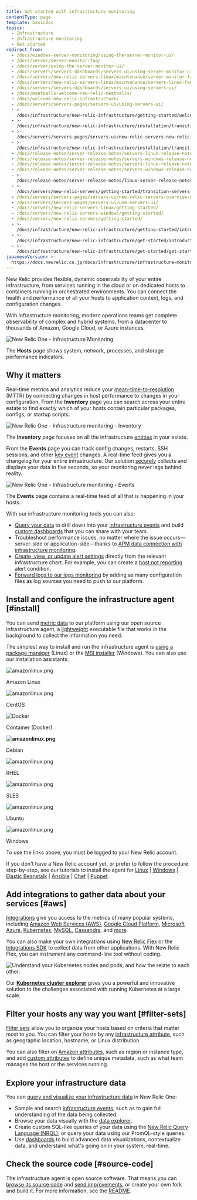 ```yaml
---
title: Get started with infrastructure monitoring
contentType: page
template: basicDoc
topics:
  - Infrastructure
  - Infrastructure monitoring
  - Get started
redirect_from:
  - /docs/windows-server-monitoring/using-the-server-monitor-ui/
  - /docs/server/server-monitor-faq/
  - /docs/server/using-the-server-monitor-ui/
  - /docs/servers/servers-dashboards/servers-ui/using-server-monitor-ui/
  - /docs/servers/new-relic-servers-linux/maintenance/server-monitor-faq/
  - /docs/servers/new-relic-servers-linux/maintenance/servers-linux-faq/
  - /docs/servers/servers-dashboards/servers-ui/using-servers-ui/
  - /docs/meatballs-welcome-new-relic-meatballs/
  - /docs/welcome-new-relic-infrastructure/
  - /docs/servers/servers-pages/servers-ui/using-servers-ui/
  - >-
    /docs/infrastructure/new-relic-infrastructure/getting-started/welcome-new-relic-infrastructure/
  - >-
    /docs/infrastructure/new-relic-infrastructure/installation/transition-servers-new-relic-infrastructure-0/
  - >-
    /docs/servers/servers-pages/servers-ui/new-relic-servers-new-relic-infrastructure/
  - >-
    /docs/infrastructure/new-relic-infrastructure/installation/transition-servers-new-relic-infrastructure/
  - /docs/release-notes/server-release-notes/servers-linux-release-notes/
  - /docs/release-notes/server-release-notes/servers-windows-release-notes/
  - /docs/release-notes/server-release-notes/servers-linux-release-notes/feed/
  - /docs/release-notes/server-release-notes/servers-windows-release-notes/feed/
  - >-
    /docs/release-notes/server-release-notes/linux-server-release-notes/linux-server-120257/
  - >-
    /docs/servers/new-relic-servers/getting-started/transition-servers-new-relic-infrastructure/
  - /docs/servers/servers-pages/servers-ui/new-relic-servers-overview-ui-page/
  - /docs/servers/servers-pages/servers-ui/use-servers-ui/
  - /docs/servers/new-relic-servers-linux/getting-started/
  - /docs/servers/new-relic-servers-windows/getting-started/
  - /docs/servers/new-relic-servers/getting-started/
  - >-
    /docs/infrastructure/new-relic-infrastructure/getting-started/introduction-new-relic-infrastructure/
  - >-
    /docs/infrastructure/new-relic-infrastructure/get-started/introduction-new-relic-infrastructure/
  - >-
    /docs/infrastructure/new-relic-infrastructure/get-started/get-started-infrastructure-monitoring/
japaneseVersion: >-
  https://docs.newrelic.co.jp/docs/infrastructure/infrastructure-monitoring/get-started/get-started-infrastructure-monitoring
---
```


New Relic provides flexible, dynamic observability of your entire infrastructure, from services running in the cloud or on dedicated hosts to containers running in orchestrated environments. You can connect the health and performance of all your hosts to application context, logs, and configuration changes.

With infrastructure monitoring, modern operations teams get complete observability of complex and hybrid systems, from a datacenter to thousands of Amazon, Google Cloud, or Azure instances.

![New Relic One - Infrastructure Monitoring](./images/nrone-infrastructure-hosts.png "New Relic One - Infrastructure Monitoring")

The **Hosts** page shows system, network, processes, and storage performance indicators.

## Why it matters

Real-time metrics and analytics reduce your [mean-time-to-resolution](https://newrelic.com/devops/how-to-reduce-mttr) (MTTR) by connecting changes in host performance to changes in your configuration. From the **Inventory** page you can search across your entire estate to find exactly which of your hosts contain particular packages, configs, or startup scripts.

![New Relic One - Infrastructure monitoring - Inventory](./images/nrone-infrastructure-inventory.png "New Relic One - Infrastructure monitoring - Inventory")

The **Inventory** page focuses on all the infrastructure [entities](/docs/new-relic-one/use-new-relic-one/core-concepts/what-entity-new-relic) in your estate.

From the **Events** page you can track config changes, restarts, SSH sessions, and other [key event](https://docs.newrelic.com/docs/infrastructure-events-page#types) changes. A real-time feed gives you a changelog for your entire infrastructure. Our solution [securely](/docs/infrastructure/new-relic-infrastructure/getting-started/infrastructure-security) collects and displays your data in five seconds, so your monitoring never lags behind reality.

![New Relic One - Infrastructure monitoring - Events](./images/nrone-infrastructure-events.png "New Relic One - Infrastructure monitoring - Events")

The **Events** page contains a real-time feed of all that is happening in your hosts.

With our infrastructure monitoring tools you can also:

* [Query your data](/docs/using-new-relic/data/understand-data/query-new-relic-data) to drill down into your [infrastructure events](/docs/default-infrastructure-events-attributes) and build [custom dashboards](/docs/dashboards/new-relic-one-dashboards/get-started/introduction-new-relic-one-dashboards) that you can share with your team.
* Troubleshoot performance issues, no matter where the issue occurs—server-side or application-side—thanks to [APM data connection with infrastructure monitoring](/docs/infrastructure/new-relic-infrastructure/data-instrumentation/new-relic-apm-data-infrastructure).
* [Create, view, or update alert settings](/docs/add-edit-or-view-host-alert-information) directly from the relevant infrastructure chart. For example, you can create a [host not reporting](/docs/infrastructure/new-relic-infrastructure/configuration/create-infrastructure-host-not-reporting-condition) alert condition.
* [Forward logs to our logs monitoring](/docs/logs/enable-new-relic-logs/1-enable-logs/forward-your-logs-using-new-relic-infrastructure-agent) by adding as many configuration files as log sources you need to push to our platform.

## Install and configure the infrastructure agent [#install]

You can send [metric data](/docs/infrastructure/manage-your-data/data-instrumentation/default-infrastructure-events) to our platform using our open source infrastructure agent, a [lightweight](/docs/infrastructure/new-relic-infrastructure/getting-started/agent-performance-overhead) executable file that works in the background to collect the information you need.

The simplest way to install and run the infrastructure agent is [using a package manager](/docs/infrastructure/install-configure-manage-infrastructure/linux-installation/install-infrastructure-linux-using-package-manager) (Linux) or the [MSI installer](/docs/infrastructure/install-configure-manage-infrastructure/windows-installation/install-infrastructure-windows-server-using-msi-installer) (Windows). You can also use our installation assistants:

![amazonlinux.png](./images/amazonlinux.png)

Amazon Linux

![amazonlinux.png](./images/centos.png)

CentOS

![Docker](./images/docker-logo-crop.png)

Container (Docker)

**![amazonlinux.png](./images/debian.png)**

Debian

![amazonlinux.png](./images/red-hat-new2.png)

RHEL

![amazonlinux.png](./images/suse.png)

SLES

![amazonlinux.png](./images/ubuntu.png)

Ubuntu

![amazonlinux.png](./images/windows.png)

Windows

To use the links above, you must be logged to your New Relic account.

If you don't have a New Relic account yet, or prefer to follow the procedure step-by-step, see our tutorials to install the agent for [Linux](/docs/infrastructure/install-configure-manage-infrastructure/linux-installation/install-infrastructure-linux-using-package-manager) \| [Windows](/docs/infrastructure/new-relic-infrastructure/installation/install-infrastructure-windows-server) \| [Elastic Beanstalk](/docs/infrastructure/new-relic-infrastructure/installation/install-infrastructure-agent-aws-elastic-beanstalk) \| [Ansible](/docs/infrastructure/new-relic-infrastructure/config-management-tools/configure-new-relic-infrastructure-using-ansible) \| [Chef](/docs/infrastructure/new-relic-infrastructure/config-management-tools/configure-new-relic-infrastructure-using-chef) \| [Puppet](/docs/infrastructure/new-relic-infrastructure/config-management-tools/configure-new-relic-infrastructure-puppet).

## Add integrations to gather data about your services [#aws]

[Integrations](/docs/intro-infrastructure-integrations) give you access to the metrics of many popular systems, including [Amazon Web Services (AWS)](/docs/infrastructure/amazon-integrations/aws-integrations-list), [Google Cloud Platform](/docs/integrations/google-cloud-platform-integrations), [Microsoft Azure](/docs/infrastructure/microsoft-azure-integrations/azure-integrations-list), [Kubernetes](/docs/integrations/kubernetes-integration/getting-started/getting-started), [MySQL](/docs/infrastructure/host-integrations/host-integrations-list/mysql-monitoring-integration-new-relic-infrastructure), [Cassandra](/docs/infrastructure/host-integrations/host-integrations-list/cassandra-monitoring-integration-new-relic-infrastructure), and [more](/docs/integrations/host-integrations/open-source-host-integrations-list).

You can also make your own integrations using [New Relic Flex](/docs/introduction-new-relics-flex-integration) or the [Integrations SDK](/docs/infrastructure/integrations-sdk/get-started/intro-infrastructure-integrations-sdk) to collect data from other applications. With New Relic Flex, you can instrument any command-line tool without coding.

![Understand your Kubernetes nodes and pods, and how the relate to each other. ](./images/NR_Cluster_Explorer.png "NR_Cluster_Explorer.png")

Our **[Kubernetes cluster explorer](/docs/integrations/kubernetes-integration/cluster-explorer/kubernetes-cluster-explorer)** gives you a powerful and innovative solution to the challenges associated with running Kubernetes at a large scale.

## Filter your hosts any way you want [#filter-sets]

[Filter sets](/docs/scopes-organize-your-infrastructure) allow you to organize your hosts based on criteria that matter most to you. You can filter your hosts by any [infrastructure attribute](/docs/default-infrastructure-events-attributes), such as geographic location, hostname, or Linux distribution.

You can also filter on [Amazon attributes](/docs/default-infrastructure-events-attributes#aws-ec2-attributes), such as region or instance type, and add [custom attributes](/docs/meatballs-configuring-your-agent#attributes) to define unique metadata, such as what team manages the host or the services running.

## Explore your infrastructure data

You can [query and visualize your infrastructure data](/docs/using-new-relic/data/understand-data/query-new-relic-data) in New Relic One:

* Sample and search [infrastructure events](/docs/infrastructure/manage-your-data/data-instrumentation/default-infrastructure-events), such as to gain full understanding of the data being collected.
* Browse your data visually with the [data explorer](/docs/query-your-data/explore-query-data/data-explorer/introduction-data-explorer).
* Create custom SQL-like queries of your data using the [New Relic Query Language (NRQL)](/docs/insights/nrql-new-relic-query-language/using-nrql/introduction-nrql), or query your data using our PromQL-style queries.
* Use [dashboards](/docs/dashboards/new-relic-one-dashboards/get-started/introduction-new-relic-one-dashboards) to build advanced data visualizations, contextualize data, and understand what's going on in your system, real-time.

## Check the source code [#source-code]

The infrastructure agent is open source software. That means you can [browse its source code](https://github.com/newrelic/infrastructure-agent) and [send improvements](https://github.com/newrelic/infrastructure-agent/blob/master/CONTRIBUTING.md), or create your own fork and build it. For more information, see the [README](https://github.com/newrelic/infrastructure-agent/blob/master/README.md).
